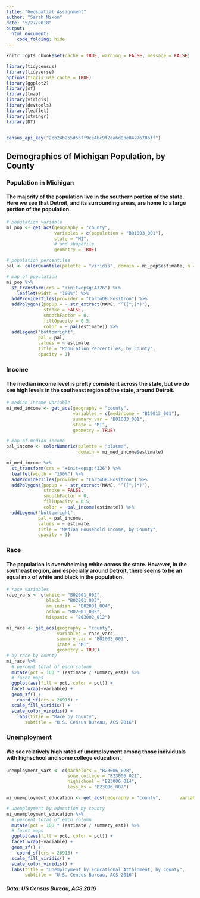 ```yaml
---
title: "Geospatial Assignment"
author: "Sarah Mixon"
date: "5/27/2018"
output:
  html_document:
    code_folding: hide
---
```


```r
knitr::opts_chunk$set(cache = TRUE, warning = FALSE, message = FALSE)
```  


```r
library(tidycensus)
library(tidyverse)
options(tigris_use_cache = TRUE)
library(ggplot2)
library(sf)
library(tmap)
library(viridis)
library(devtools)
library(leaflet)
library(stringr)
library(DT)


census_api_key("2cb24b255d5b7f9ce4bc9f2ea6d0be84276786ff")
```  

## Demographics of Michigan Population, by County

### Population in Michigan

#### The majority of the population live in the southern portion of the state. Here we see that Detroit, and its surrounding areas, are home to a large portion of the population. 

```r

# population variable
mi_pop <- get_acs(geography = "county",
                  variables = c(population = "B01003_001"),
                  state = "MI",
                  # and shapefile
                  geometry = TRUE)

# population percentiles
pal <- colorQuantile(palette = "viridis", domain = mi_pop$estimate, n = 10 )

# map of population
mi_pop %>%
  st_transform(crs = "+init=epsg:4326") %>%
    leaflet(width = "100%") %>%
  addProviderTiles(provider = "CartoDB.Positron") %>%
  addPolygons(popup = ~ str_extract(NAME, "^([^,]*)"),
              stroke = FALSE,
              smoothFactor = 0,
              fillOpacity = 0.5,
              color = ~ pal(estimate)) %>%
  addLegend("bottomright",
            pal = pal,
            values = ~ estimate,
            title = "Population Percentiles, by County",
            opacity = 1)

```  

### Income

#### The median income level is pretty consistent across the state, but we do see high levels in the southeast region of the state, around Detroit. 

```r

# median income variable
mi_med_income <- get_acs(geography = "county",
                         variables = c(medincome = "B19013_001"),
                         summary_var = "B01003_001", 
                         state = "MI",
                         geometry = TRUE)

# map of median income
pal_income <- colorNumeric(palette = "plasma",
                           domain = mi_med_income$estimate)

mi_med_income %>%
  st_transform(crs = "+init=epsg:4326") %>%
  leaflet(width = "100%") %>%
  addProviderTiles(provider = "CartoDB.Positron") %>%
  addPolygons(popup = ~ str_extract(NAME, "^([^,]*)"),
              stroke = FALSE,
              smoothFactor = 0,
              fillOpacity = 0.5,
              color = ~pal_income(estimate)) %>%
  addLegend("bottomright",
            pal = pal_income,
            values = ~ estimate,
            title = "Median Household Income, by County",
            opacity = 1)
```  

### Race

#### The population is overwhelming white across the state. However, in the southeast region, and especially around Detroit, there seems to be an equal mix of white and black in the population. 

```r
# race variables
race_vars <- c(white = "B02001_002",
               black = "B02001_003",
               am_indian = "B02001_004",
               asian = "B02001_005",
               hispanic = "B03002_012")

mi_race <- get_acs(geography = "county",
                   variables = race_vars,
                   summary_var = "B01003_001", 
                   state = "MI",
                   geometry = TRUE)
# by race by county
mi_race %>%
  # percent total of each column
  mutate(pct = 100 * (estimate / summary_est)) %>%
  # facet maps
  ggplot(aes(fill = pct, color = pct)) +
  facet_wrap(~variable) +
  geom_sf() + 
    coord_sf(crs = 26915) + 
  scale_fill_viridis() +
  scale_color_viridis() +
    labs(title = "Race by County",
       subtitle = "U.S. Census Bureau, ACS 2016")

```  

### Unemployment

#### We see relatively high rates of unemployment among those individuals with highschool and some college education.

```r

unemployment_vars <- c(bachelors = "B23006_028", 
                       some_college = "B23006_021", 
                       highschool = "B23006_014", 
                       less_hs = "B23006_007")

mi_unemployment_education <- get_acs(geography = "county",       variables = unemployment_vars,        state = "MI",                        summary_var = "B01003_001",              geometry = TRUE)

# unemployment by education by county
mi_unemployment_education %>%
  # percent total of each column
  mutate(pct = 100 * (estimate / summary_est)) %>%
  # facet maps
  ggplot(aes(fill = pct, color = pct)) +
  facet_wrap(~variable) +
  geom_sf() + 
    coord_sf(crs = 26915) + 
  scale_fill_viridis() +
  scale_color_viridis() +
  labs(title = "Unemployment by Educational Attainment, by County",
       subtitle = "U.S. Census Bureau, ACS 2016")
```  

##### _Data: US Census Bureau, ACS 2016_







